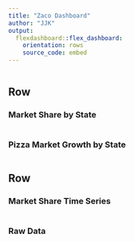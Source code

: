 ```yaml
---
title: "Zaco Dashboard"
author: "JJK"
output: 
  flexdashboard::flex_dashboard:
    orientation: rows
    source_code: embed
---
```

  
```r
```

Row {data-height=600}
-------------------------------------
  
### Market Share by State 
  
```r
```

### Pizza Market Growth by State
```r
```

Row
-------------------------------------

### Market Share Time Series

```r
```

### Raw Data

```r
```